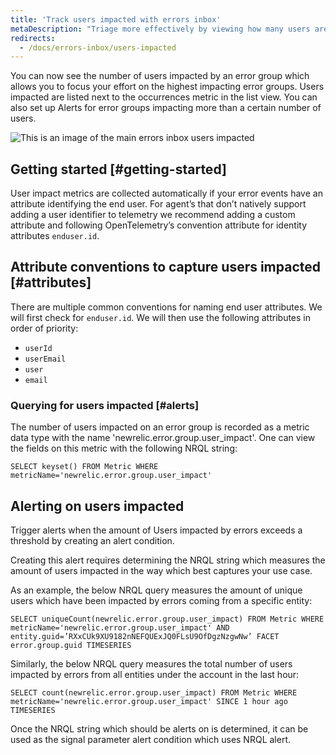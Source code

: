```yaml
---
title: 'Track users impacted with errors inbox'
metaDescription: "Triage more effectively by viewing how many users are impacted by an error group."
redirects:
  - /docs/errors-inbox/users-impacted
---
```



You can now see the number of users impacted by an error group which allows you to focus your effort on the 
highest impacting error groups. Users impacted are listed next to the occurrences metric in the list view. 
You can also set up Alerts for error groups impacting more than a certain number of users.

<img
  title="An image showing how to navigate users impacted"
  alt="This is an image of the main errors inbox users impacted"
  src={errorsinboxUsersImpacted}
/>

## Getting started [#getting-started]

User impact metrics are collected automatically if your error events have an attribute identifying the end user. 
For agent’s that don’t natively support adding a user identifier to telemetry we recommend adding a custom attribute and 
following OpenTelemetry’s convention attribute for identity attributes  `enduser.id`. 

## Attribute conventions to capture users impacted [#attributes]
There are multiple common conventions for naming end user attributes. We will first check for `enduser.id`. 
We will then use the following attributes in order of priority:

- `userId`
- `userEmail`
- `user`
- `email` 



### Querying for users impacted [#alerts]

The number of users impacted on an error group is recorded as a metric data type with the name 'newrelic.error.group.user_impact'. One can view the fields on this metric with the following NRQL string:

```
SELECT keyset() FROM Metric WHERE metricName='newrelic.error.group.user_impact'
```

## Alerting on users impacted

Trigger alerts when the amount of Users impacted by errors exceeds a threshold by creating an alert condition.

Creating this alert requires determining the NRQL string which measures the amount of users impacted in the way which best captures your use case.

As an example, the below NRQL query measures the amount of unique users which have been impacted by errors coming from a specific entity:

```
SELECT uniqueCount(newrelic.error.group.user_impact) FROM Metric WHERE metricName='newrelic.error.group.user_impact' AND entity.guid=’RXxCUk9XU9182nNEFQUExJQ0FLsU9OfDgzNzgwNw’ FACET error.group.guid TIMESERIES
```

Similarly, the below NRQL query measures the total number of users impacted by errors from all entities under the account in the last hour:

```
SELECT count(newrelic.error.group.user_impact) FROM Metric WHERE metricName='newrelic.error.group.user_impact' SINCE 1 hour ago TIMESERIES
```

Once the NRQL string which should be alerts on is determined, it can be used as the signal parameter alert condition which uses NRQL alert.

